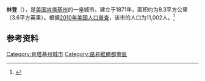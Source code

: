{{Infobox City 
|chinese_name = 林登
|official_name = Lyndon
|image_flag = 
|image_seal = 
|image_skyline = 
|image_map = <!-- 檔案不存在 KYMap-doton-Lyndon.PNG -->
|map_caption =
|subdivision_type = [[國家|國家]]
|subdivision_name = {{USA}}
|leader_title = 
|leader_name = 
|subdivision_type1 = [[美國行政區劃|州]]
|subdivision_name1 = [[肯塔基州|肯塔基州]]
|subdivision_type2 = [[肯塔基州行政区划|县]]
|subdivision_name2 = Jefferson
|found_title            = 正式立市
|found_date             = 1871年
|area_total = 9.3
|area_land = 
|area_water = 
|population_as_of = 2010
|population_total = 11,002
|population_density = 
|timezone = 
|utc_offset = 
|timezone_DST = 
|utc_offset_DST = 
}}

'''林登'''（{{lang-en|'''Lyndon'''}}），是[[美国|美国]][[肯塔基州|肯塔基州]]的一座城市。建立于1871年，面积约为9.3平方公里（3.6平方英里）。根据[[2010年美国人口普查|2010年美国人口普查]]，该市的人口为11,002人。<ref name=census>{{cite web |url = http://www.census.gov/prod/www/abs/decennial/ |title = Census of Population and Housing |publisher = U.S. Census Bureau |accessdate = November 18, 2011 |archive-url = https://web.archive.org/web/20060208103743/http://www.census.gov/prod/www/abs/decennial/ |archive-date = 2006-02-08 |dead-url = yes }}</ref>

== 参考资料 ==
{{reflist}}

[[Category:肯塔基州城市|Category:肯塔基州城市]]
[[Category:路易維爾都會區|Category:路易維爾都會區]]

{{Kentucky-stub}}